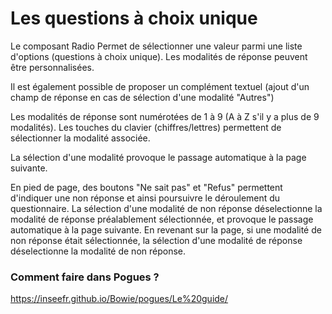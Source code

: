 # Les questions à choix unique

Le composant Radio Permet de sélectionner une valeur parmi une liste d'options (questions à choix unique).
Les modalités de réponse peuvent être personnalisées.

Il est également possible de proposer un complément textuel (ajout d'un champ de réponse en cas de sélection d'une modalité "Autres")

Les modalités de réponse sont numérotées de 1 à 9 (A à Z s'il y a plus de 9 modalités).
Les touches du clavier (chiffres/lettres) permettent de sélectionner la modalité associée.

La sélection d'une modalité provoque le passage automatique à la page suivante.

En pied de page, des boutons "Ne sait pas" et "Refus" permettent d'indiquer une non réponse et ainsi poursuivre le déroulement du questionnaire.
La sélection d'une modalité de non réponse déselectionne la modalité de réponse préalablement sélectionnée, et provoque le passage automatique à la page suivante.
En revenant sur la page, si une modalité de non réponse était sélectionnée, la sélection d'une modalité de réponse déselectionne la modalité de non réponse.

### Comment faire dans Pogues ?

https://inseefr.github.io/Bowie/pogues/Le%20guide/
